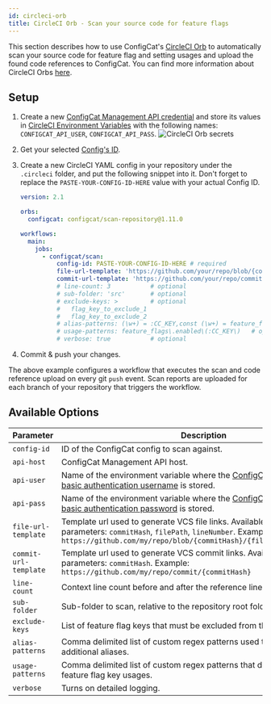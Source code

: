```yaml
---
id: circleci-orb
title: CircleCI Orb - Scan your source code for feature flags
---
```


This section describes how to use ConfigCat's <a target="_blank" href="https://circleci.com/developer/orbs/orb/configcat/scan-repository">CircleCI Orb</a>
to automatically scan your source code for feature flag and setting usages and upload the found code references to ConfigCat.
You can find more information about CircleCI Orbs <a target="_blank" href="https://circleci.com/orbs/">here</a>.

## Setup

1. Create a new <a target="_blank" href="https://app.configcat.com/my-account/public-api-credentials">ConfigCat Management API credential</a> and store its values in <a target="_blank" href="https://circleci.com/docs/2.0/env-vars/#setting-an-environment-variable-in-a-project">CircleCI Environment Variables</a> with the following names: `CONFIGCAT_API_USER`, `CONFIGCAT_API_PASS`.
   <img src="/docs/assets/cli/scan/cco_secrets.png" alt="CircleCI Orb secrets" decoding="async" loading="lazy" />

2. Get your selected [Config's ID](overview.mdx#config-id).

3. Create a new CircleCI YAML config in your repository under the `.circleci` folder, and put the following snippet into it.
   Don't forget to replace the `PASTE-YOUR-CONFIG-ID-HERE` value with your actual Config ID.

   ```yaml
   version: 2.1

   orbs:
     configcat: configcat/scan-repository@1.11.0

   workflows:
     main:
       jobs:
         - configcat/scan:
             config-id: PASTE-YOUR-CONFIG-ID-HERE # required
             file-url-template: 'https://github.com/your/repo/blob/{commitHash}/{filePath}#L{lineNumber}' # optional
             commit-url-template: 'https://github.com/your/repo/commit/{commitHash}' # optional
             # line-count: 3           # optional
             # sub-folder: 'src'       # optional
             # exclude-keys: >         # optional
             #   flag_key_to_exclude_1
             #   flag_key_to_exclude_2
             # alias-patterns: (\w+) = :CC_KEY,const (\w+) = feature_flags\.enabled\(:CC_KEY\) # optional
             # usage-patterns: feature_flags\.enabled\(:CC_KEY\)   # optional
             # verbose: true           # optional
   ```

4. Commit & push your changes.

The above example configures a workflow that executes the scan and code reference upload on every git `push` event.
Scan reports are uploaded for each branch of your repository that triggers the workflow.

## Available Options

| Parameter             | Description                                                                                                                                                                                            | Required | Default             |
| --------------------- | ------------------------------------------------------------------------------------------------------------------------------------------------------------------------------------------------------ | -------- | ------------------- |
| `config-id`           | ID of the ConfigCat config to scan against.                                                                                                                                                            | &#9745;  |                     |
| `api-host`            | ConfigCat Management API host.                                                                                                                                                                         |          | `api.configcat.com` |
| `api-user`            | Name of the environment variable where the <a target="_blank" href="https://app.configcat.com/my-account/public-api-credentials">ConfigCat Management API basic authentication username</a> is stored. |          | CONFIGCAT_API_USER  |
| `api-pass`            | Name of the environment variable where the <a target="_blank" href="https://app.configcat.com/my-account/public-api-credentials">ConfigCat Management API basic authentication password</a> is stored. |          | CONFIGCAT_API_PASS  |
| `file-url-template`   | Template url used to generate VCS file links. Available template parameters: `commitHash`, `filePath`, `lineNumber`. Example: `https://github.com/my/repo/blob/{commitHash}/{filePath}#L{lineNumber}`  |          |                     |
| `commit-url-template` | Template url used to generate VCS commit links. Available template parameters: `commitHash`. Example: `https://github.com/my/repo/commit/{commitHash}`                                                 |          |                     |
| `line-count`          | Context line count before and after the reference line. (min: 1, max: 10)                                                                                                                              |          | 4                   |
| `sub-folder`          | Sub-folder to scan, relative to the repository root folder.                                                                                                                                            |          |                     |
| `exclude-keys`        | List of feature flag keys that must be excluded from the scan report.                                                                                                                                  |          |                     |
| `alias-patterns`      | Comma delimited list of custom regex patterns used to search for additional aliases.                                                                                                                   |          |                     |
| `usage-patterns`      | Comma delimited list of custom regex patterns that describe additional feature flag key usages. |  |          |
| `verbose`             | Turns on detailed logging.                                                                                                                                                                             |          | false               |

